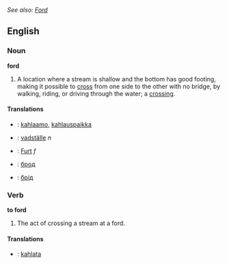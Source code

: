 ''See also: [[Ford]]''
==English==
===Noun===
'''ford'''
#A location where a stream is shallow and the bottom has good footing, making it possible to [[cross]] from one side to the other with no bridge, by walking, riding, or driving through the water; a [[crossing]].

==== Translations ====
*{{fi}}: [[kahlaamo]], [[kahlauspaikka]]
*{{sv}}: [[vadställe]] ''n''
*{{de}}: [[Furt]] ''f''
*{{ru}}: [[брод]]
*{{uk}}: [[брід]]

===Verb===
'''to ford'''
#The act of crossing a stream at a ford.

==== Translations ====
*{{fi}}: [[kahlata]]